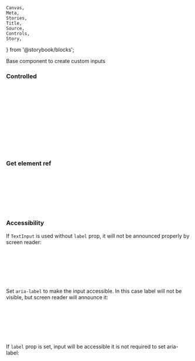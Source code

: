 	Canvas,
	Meta,
	Stories,
	Title,
	Source,
	Controls,
	Story,
} from '@storybook/blocks';

<Meta of={TextInputStories} />

<Title>TextInput</Title>

Base component to create custom inputs

<Canvas withToolbar of={TextInputStories.Usage} />

<Controls of={TextInputStories.Usage} />

<Stories />

### Controlled

```js
import { useState } from 'react';
import { TextInput } from '@mantine/core';

function Demo() {
	const [value, setValue] = useState('');
	return (
		<TextInput
			value={value}
			onChange={(event) => setValue(event.currentTarget.value)}
		/>
	);
}
```

### Get element ref

```js
import { useRef } from 'react';
import { TextInput } from '@mantine/core';

function Demo() {
	const ref = useRef < HTMLInputElement > null;
	return <TextInput ref={ref} />;
}
```

### Accessibility

If `TextInput` is used without `label` prop, it will not be announced properly by screen reader:

```js
import { TextInput } from '@mantine/core';

// Inaccessible input – screen reader will not announce it properly
function Demo() {
	return <TextInput />;
}
```

Set `aria-label` to make the input accessible. In this case label will not be visible, but screen reader will announce it:

```js
import { TextInput } from '@mantine/core';

// Accessible input – it has aria-label
function Demo() {
	return <TextInput aria-label='My input' />;
}
```

If `label` prop is set, input will be accessible it is not required to set aria-label:

```js
import { TextInput } from '@mantine/core';

// Accessible input – it has associated label element
function Demo() {
	return <TextInput label='My input' />;
}
```
